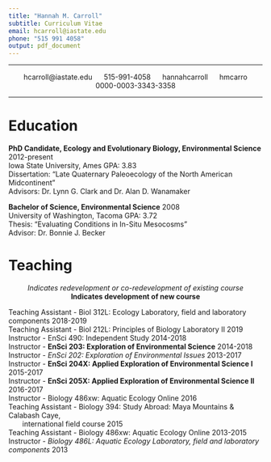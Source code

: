 ```yaml
---
title: "Hannah M. Carroll"
subtitle: Curriculum Vitae
email: hcarroll@iastate.edu
phone: "515 991 4058"
output: pdf_document
---
```


***

<center>

![](mail.png){width=15px} hcarroll@iastate.edu ![](phone.png){width=15px} 515-991-4058 ![](GitHub-Mark.png){width=15px} hannahcarroll
![](twitter.png){width=15px} hmcarro ![](orcid.jpg){width=15px} 0000-0003-3343-3358

***

</center>

# Education

**PhD Candidate, Ecology and Evolutionary Biology, Environmental Science** \hfill 2012-present  
Iowa State University, Ames \hfill GPA: 3.83  
Dissertation: "Late Quaternary Paleoecology of the North American Midcontinent"  
Advisors: Dr. Lynn G. Clark and Dr. Alan D. Wanamaker  

**Bachelor of Science, Environmental Science** \hfill 2008  
University of Washington, Tacoma \hfill GPA: 3.72  
Thesis: "Evaluating Conditions in In-Situ Mesocosms"  
Advisor: Dr. Bonnie J. Becker  

# Teaching

<center>

*Indicates redevelopment or co-redevelopment of existing course*  
**Indicates development of new course**  

</center>

Teaching Assistant - Biol 312L: Ecology Laboratory, field and laboratory components \hfill 2018-2019  
Teaching Assistant - Biol 212L: Principles of Biology Laboratory II \hfill 2019  
Instructor - EnSci 490: Independent Study \hfill 2014-2018  
Instructor - **EnSci 203: Exploration of Environmental Science** \hfill 2014-2018  
Instructor - *EnSci 202: Exploration of Environmental Issues* \hfill 2013-2017  
Instructor - **EnSci 204X: Applied Exploration of Environmental Science I** \hfill 2015-2017  
Instructor - **EnSci 205X: Applied Exploration of Environmental Science II** \hfill 2016-2017  
Instructor - Biology 486xw: Aquatic Ecology Online \hfill 2016  
Teaching Assistant - Biology 394: Study Abroad: Maya Mountains & Calabash Caye,  
&nbsp;&nbsp;&nbsp;&nbsp;&nbsp;&nbsp; international field course \hfill 2015  
Teaching Assistant - Biology 486xw: Aquatic Ecology Online \hfill 2013-2015  
Instructor - *Biology 486L: Aquatic Ecology Laboratory, field and laboratory components* \hfill 2013  


